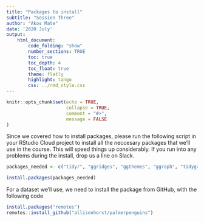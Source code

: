 ```yaml
---
title: "Packages to install"
subtitle: "Session Three"
author: "Akos Mate"
date: '2020 July'
output:
    html_document:
        code_folding: "show"
        number_sections: TRUE
        toc: true
        toc_depth: 4
        toc_float: true
        theme: flatly
        highlight: tango
        css: ../rmd_style.css
---
```


```r
knitr::opts_chunk$set(echo = TRUE,
                      collapse = TRUE,
                      comment = "#>",
                      message = FALSE
)
```


Since we covered how to install packages, please run the following script in your RStudio Cloud project to install all the neccesary packages that we'll use in the course. This will speed things up considerably. If you run into any problems during the install, drop us a line on Slack.

```r

packages_needed <- c("tidyr", "ggridges", "ggthemes", "ggraph", "tidygraph", "eurostat", "maps", "ggfortify", "effects", "GGally", "broom", "purrr")

install.packages(packages_needed)

```


For a dataset we'll use, we need to install the package from GitHub, with the following code

```r
install.packages("remotes")
remotes::install_github("allisonhorst/palmerpenguins")
```

